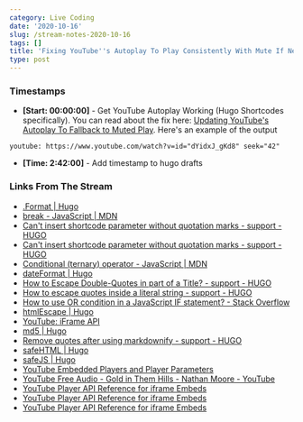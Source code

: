 ```yaml
---
category: Live Coding
date: '2020-10-16'
slug: /stream-notes-2020-10-16
tags: []
title: 'Fixing YouTube''s Autoplay To Play Consistently With Mute If Necessary - #LiveCoding'
type: post
---
```



### Timestamps

- __[Start: 00:00:00]__ - Get YouTube Autoplay Working (Hugo Shortcodes specifically). You can read about the fix here: [Updating YouTube's Autoplay To Fallback to Muted Play](updating-youtubes-autoplay-to-fallback-to-mute/). Here's an example of the output


`youtube: https://www.youtube.com/watch?v=id="dYidxJ_gKd8" seek="42"`


- __[Time: 2:42:00]__ - Add timestamp to hugo drafts


### Links From The Stream

- [.Format | Hugo](https://gohugo.io/functions/format/)
- [break - JavaScript | MDN](https://developer.mozilla.org/en-US/docs/Web/JavaScript/Reference/Statements/break)
- [Can't insert shortcode parameter without quotation marks - support - HUGO](https://discourse.gohugo.io/t/cant-insert-shortcode-parameter-without-quotation-marks/1481/4)
- [Can't insert shortcode parameter without quotation marks - support - HUGO](https://discourse.gohugo.io/t/cant-insert-shortcode-parameter-without-quotation-marks/1481/8)
- [Conditional (ternary) operator - JavaScript | MDN](https://developer.mozilla.org/en-US/docs/Web/JavaScript/Reference/Operators/Conditional_Operator)
- [dateFormat | Hugo](https://gohugo.io/functions/dateformat/)
- [How to Escape Double-Quotes in part of a Title? - support - HUGO](https://discourse.gohugo.io/t/how-to-escape-double-quotes-in-part-of-a-title/2860/2)
- [How to escape quotes inside a literal string - support - HUGO](https://discourse.gohugo.io/t/how-to-escape-quotes-inside-a-literal-string/13599)
- [How to use OR condition in a JavaScript IF statement? - Stack Overflow](https://stackoverflow.com/questions/2363840/how-to-use-or-condition-in-a-javascript-if-statement)
- [htmlEscape | Hugo](https://gohugo.io/functions/htmlescape/)
- [YouTube: iFrame API](https://www.youtube.com/iframe_api)
- [md5 | Hugo](https://gohugo.io/functions/md5/)
- [Remove quotes after using markdownify - support - HUGO](https://discourse.gohugo.io/t/remove-quotes-after-using-markdownify/15683)
- [safeHTML | Hugo](https://gohugo.io/functions/safehtml/)
- [safeJS | Hugo](https://gohugo.io/functions/safejs/)
- [YouTube Embedded Players and Player Parameters](https://developers.google.com/youtube/player_parameters.html?playerVersion=HTML5)
- [YouTube Free Audio - Gold in Them Hills - Nathan Moore - YouTube](https://www.youtube.com/watch?v=dYidxJ_gKd8&feature=emb_logo)
- [YouTube Player API Reference for iframe Embeds](https://developers.google.com/youtube/iframe_api_reference#Examples)
- [YouTube Player API Reference for iframe Embeds](https://developers.google.com/youtube/iframe_api_reference#seekTo)
- [YouTube Player API Reference for iframe Embeds](https://developers.google.com/youtube/iframe_api_reference)